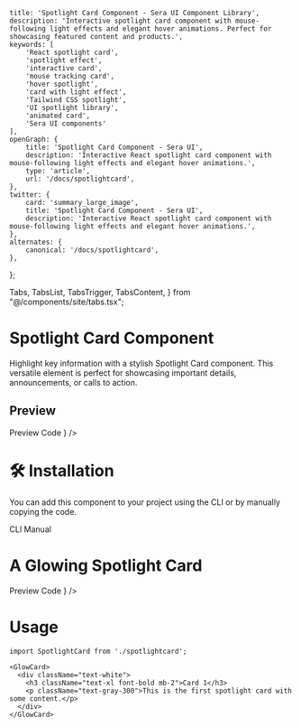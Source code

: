    title: 'Spotlight Card Component - Sera UI Component Library',
    description: 'Interactive spotlight card component with mouse-following light effects and elegant hover animations. Perfect for showcasing featured content and products.',
    keywords: [
        'React spotlight card',
        'spotlight effect',
        'interactive card',
        'mouse tracking card',
        'hover spotlight',
        'card with light effect',
        'Tailwind CSS spotlight',
        'UI spotlight library',
        'animated card',
        'Sera UI components'
    ],
    openGraph: {
        title: 'Spotlight Card Component - Sera UI',
        description: 'Interactive React spotlight card component with mouse-following light effects and elegant hover animations.',
        type: 'article',
        url: '/docs/spotlightcard',
    },
    twitter: {
        card: 'summary_large_image',
        title: 'Spotlight Card Component - Sera UI',
        description: 'Interactive React spotlight card component with mouse-following light effects and elegant hover animations.',
    },
    alternates: {
        canonical: '/docs/spotlightcard',
    },
};

  Tabs,
  TabsList,
  TabsTrigger,
  TabsContent,
} from "@/components/site/tabs.tsx";



# Spotlight Card Component <AI dir="left"/>
Highlight key information with a stylish Spotlight Card component. This versatile element is perfect for showcasing important details, announcements, or calls to action.

## Preview

<Tabs defaultValue="preview" className="">
  <TabsList>
    <TabsTrigger value="preview">Preview</TabsTrigger>
    <TabsTrigger value="code">Code</TabsTrigger>
  </TabsList>
  <TabsContent value="preview">
    <ComponentRenderer component={<SpotlightCard />} />
  </TabsContent>
  <TabsContent value="code">
    <CodeBlock filePath="src/app/docs/spotlightcard/spotlightcard.tsx" />
  </TabsContent>
</Tabs>

# 🛠️ Installation

You can add this component to your project using the CLI or by manually copying the code.

<Tabs defaultValue="cli" className="">
  <TabsList>
    <TabsTrigger value="cli">CLI</TabsTrigger>
    <TabsTrigger value="manual">Manual</TabsTrigger>
  </TabsList>
  <TabsContent value="cli">
    <Cli command={`add spotlightcard.json`} />
  </TabsContent>

  <TabsContent value="manual">
    <CodeBlock filePath="src/app/docs/spotlightcard/spotlightcard.tsx" />
  </TabsContent>
</Tabs>



# A Glowing Spotlight Card


<Tabs defaultValue="preview" className="">
  <TabsList>
    <TabsTrigger value="preview">Preview</TabsTrigger>
    <TabsTrigger value="code">Code</TabsTrigger>
  </TabsList>
  <TabsContent value="preview">
    <ComponentRenderer component={<SpotlightCardView />} />
  </TabsContent>
  <TabsContent value="code">
    <CodeBlock filePath="src/app/docs/spotlightcard/spotlight-card.tsx" />
  </TabsContent>
</Tabs>

# Usage

```tsx
import SpotlightCard from './spotlightcard';

<GlowCard>
  <div className="text-white">
    <h3 className="text-xl font-bold mb-2">Card 1</h3>
    <p className="text-gray-300">This is the first spotlight card with some content.</p>
  </div>
</GlowCard>
```
